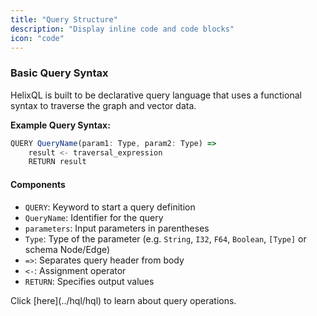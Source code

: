 ```yaml
---
title: "Query Structure"
description: "Display inline code and code blocks"
icon: "code"
---
```


### Basic Query Syntax

HelixQL is built to be declarative query language that uses a functional syntax 
to traverse the graph and vector data.


**Example Query Syntax:**

```js
QUERY QueryName(param1: Type, param2: Type) =>
    result <- traversal_expression
    RETURN result
```

#### Components

- `QUERY`: Keyword to start a query definition
- `QueryName`: Identifier for the query
- `parameters`: Input parameters in parentheses
- `Type`: Type of the parameter (e.g. `String`, `I32`, `F64`, `Boolean`, `[Type]` or schema Node/Edge)
- `=>`: Separates query header from body
- `<-`: Assignment operator
- `RETURN`: Specifies output values

<Tip>
Click [here](../hql/hql) to learn about query operations.
</Tip>
